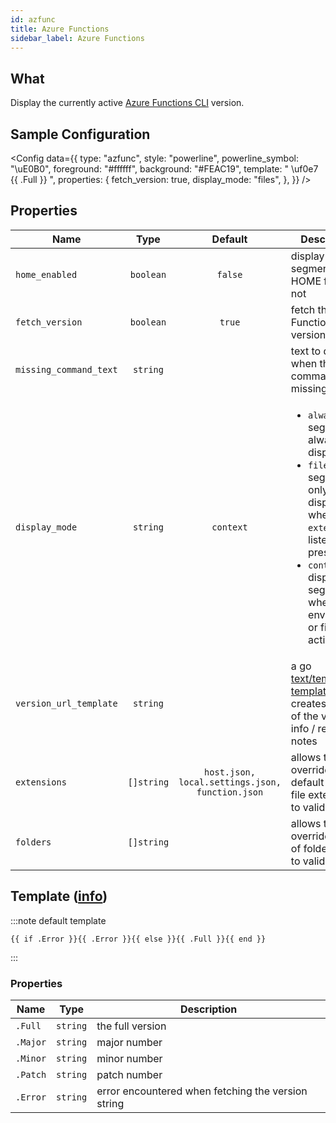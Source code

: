 ```yaml
---
id: azfunc
title: Azure Functions
sidebar_label: Azure Functions
---
```


## What

Display the currently active [Azure Functions CLI][az-func-core-tools] version.

## Sample Configuration


<Config
  data={{
    type: "azfunc",
    style: "powerline",
    powerline_symbol: "\uE0B0",
    foreground: "#ffffff",
    background: "#FEAC19",
    template: " \uf0e7 {{ .Full }} ",
    properties: {
      fetch_version: true,
      display_mode: "files",
    },
  }}
/>

## Properties

| Name                   | Type       | Default                                         | Description                                                                                                                                                                                                                          |
| ---------------------- | :--------: | :---------------------------------------------: | ------------------------------------------------------------------------------------------------------------------------------------------------------------------------------------------------------------------------------------ |
| `home_enabled`         | `boolean`  | `false`                                         | display the segment in the HOME folder or not                                                                                                                                                                                        |
| `fetch_version`        | `boolean`  | `true`                                          | fetch the Azure Functions CLI version                                                                                                                                                                                                |
| `missing_command_text` | `string`   |                                                 | text to display when the command is missing                                                                                                                                                                                          |
| `display_mode`         | `string`   | `context`                                       | <ul><li>`always`: the segment is always displayed</li><li>`files`: the segment is only displayed when file `extensions` listed are present</li><li>`context`: displays the segment when the environment or files is active</li></ul> |
| `version_url_template` | `string`   |                   | a go [text/template][go-text-template] [template][templates] that creates the URL of the version info / release notes                                                                                                                                              |
| `extensions`           | `[]string` | `host.json, local.settings.json, function.json` | allows to override the default list of file extensions to validate                                                                                                                                                                   |
| `folders`              | `[]string` |                                                 | allows to override the list of folder names to validate                                                                                                                                                                              |

## Template ([info][templates])

:::note default template

```template
{{ if .Error }}{{ .Error }}{{ else }}{{ .Full }}{{ end }}
```

:::

### Properties

| Name     | Type     | Description                                        |
| -------- | -------- | -------------------------------------------------- |
| `.Full`  | `string` | the full version                                   |
| `.Major` | `string` | major number                                       |
| `.Minor` | `string` | minor number                                       |
| `.Patch` | `string` | patch number                                       |
| `.Error` | `string` | error encountered when fetching the version string |

[go-text-template]: https://golang.org/pkg/text/template/
[templates]: configuration/templates.mdx
[az-func-core-tools]: https://github.com/Azure/azure-functions-core-tools

